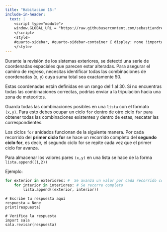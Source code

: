 ```yaml
---
title: "Habitación 15:"
include-in-header:
  text: |
    <script type="module">
    window.GLOBAL_URL = "https://raw.githubusercontent.com/sebastiandres/pyscape/refs/heads/main/quarto/rooms/sala_15.py";
    </script>
    <style>
    #quarto-sidebar, #quarto-sidebar-container { display: none !important; }
    </style>
---
```


Durante la revisión de los sistemas exteriores, se detectó una serie de coordenadas espaciales que parecen estar alteradas.
Para asegurar el camino de regreso, necesitas identificar todas las combinaciones de coordenadas (x, y) cuya suma total sea exactamente 50.

Estas coordenadas están definidas en un rango del 1 al 30.
Si no encuentras todas las combinaciones correctas, podrías enviar a la tripulación hacia una zona de meteoritos.

<div class="alert alert-info">
Guarda todas las combinaciones posibles en una `lista` con el formato `(x,y)`. Para esto debes ocupar un ciclo `for`
dentro de otro ciclo `for` para obtener todas las combinaciones existentes y dentro de estas, rescatar las correspondientes.
</div>

::: {.callout-tip title="Pista" collapse="true"}
Los ciclos `for` anidados funcionan de la siguiente manera. Por cada recorrido del **primer ciclo for** se hace un recorrido
completo del **segundo ciclo for**, es decir, el segundo ciclo for se repite cada vez que el primer ciclo for avanza.

Para almacenar los valores pares `(x,y)` en una lista se hace de la forma `lista.append((1,2))`

Ejemplo:
```python
for exterior in exteriores: #  Se avanza un valor por cada recorrido completo del segundo for
    for interior in interiores: # Se recorre completo
        lista.append((exterior, interior))
```
:::

```pyodide-python
# Escribe tu respuesta aquí
respuesta = None
print(respuesta)

# Verifica la respuesta
import sala
sala.revisar(respuesta)
```